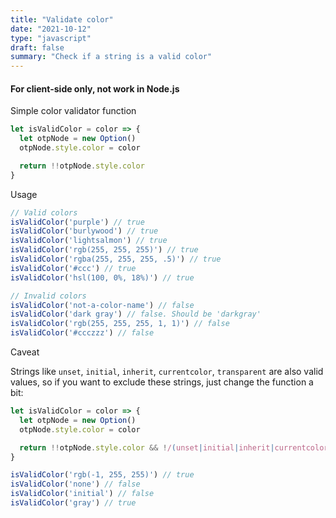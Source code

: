 ```yaml
---
title: "Validate color"
date: "2021-10-12"
type: "javascript"
draft: false
summary: "Check if a string is a valid color"
---
```


#### <Twemoji emoji="warning" /> For client-side only, not work in Node.js

Simple color validator function

```js
let isValidColor = color => {
  let otpNode = new Option()
  otpNode.style.color = color

  return !!otpNode.style.color
}
```

Usage

```js
// Valid colors
isValidColor('purple') // true
isValidColor('burlywood') // true
isValidColor('lightsalmon') // true
isValidColor('rgb(255, 255, 255)') // true
isValidColor('rgba(255, 255, 255, .5)') // true
isValidColor('#ccc') // true
isValidColor('hsl(100, 0%, 18%)') // true

// Invalid colors
isValidColor('not-a-color-name') // false
isValidColor('dark gray') // false. Should be 'darkgray'
isValidColor('rgb(255, 255, 255, 1, 1)') // false
isValidColor('#ccczzz') // false
```

Caveat

Strings like `unset`, `initial`, `inherit`, `currentcolor`, `transparent` are also valid values, so if you want to exclude these strings, just change the function a bit:

```js
let isValidColor = color => {
  let otpNode = new Option()
  otpNode.style.color = color

  return !!otpNode.style.color && !/(unset|initial|inherit|currentcolor|transparent)/i.test(color)
}

isValidColor('rgb(-1, 255, 255)') // true
isValidColor('none') // false
isValidColor('initial') // false
isValidColor('gray') // true
```